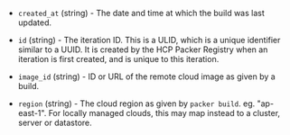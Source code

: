 <!-- Code generated from the comments of the ParImage struct in datasource/packer-image-iteration/data.go; DO NOT EDIT MANUALLY -->

- `created_at` (string) - The date and time at which the build was last updated.

- `id` (string) - The iteration ID. This is a ULID, which is a unique identifier similar
  to a UUID. It is created by the HCP Packer Registry when an iteration is
  first created, and is unique to this iteration.

- `image_id` (string) - ID or URL of the remote cloud image as given by a build.

- `region` (string) - The cloud region as given by `packer build`. eg. "ap-east-1".
  For locally managed clouds, this may map instead to a cluster, server
  or datastore.

<!-- End of code generated from the comments of the ParImage struct in datasource/packer-image-iteration/data.go; -->
